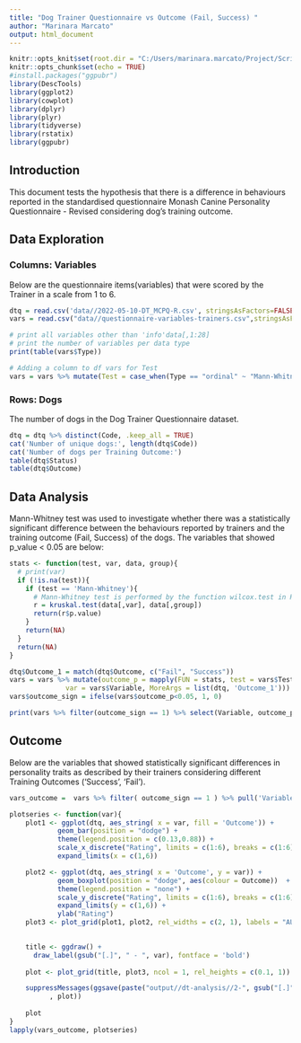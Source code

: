 ```yaml
---
title: "Dog Trainer Questionnaire vs Outcome (Fail, Success) "
author: "Marinara Marcato"
output: html_document
---
```


```r
knitr::opts_knit$set(root.dir = "C:/Users/marinara.marcato/Project/Scripts/dog_questionnaires")
knitr::opts_chunk$set(echo = TRUE)
#install.packages("ggpubr")
library(DescTools)
library(ggplot2)
library(cowplot)
library(dplyr)
library(plyr)
library(tidyverse)
library(rstatix)
library(ggpubr)
```

## Introduction 
This document tests the hypothesis that there is a difference in behaviours reported in the standardised questionnaire Monash Canine Personality Questionnaire - Revised considering dog's training outcome.

## Data Exploration
### Columns: Variables
Below are the questionnaire items(variables) that were scored by the Trainer in a scale from 1 to 6. 

```r
dtq = read.csv('data//2022-05-10-DT_MCPQ-R.csv', stringsAsFactors=FALSE)
vars = read.csv("data//questionnaire-variables-trainers.csv",stringsAsFactors=FALSE)

# print all variables other than 'info'data[,1:28]
# print the number of variables per data type
print(table(vars$Type))

# Adding a column to df vars for Test 
vars = vars %>% mutate(Test = case_when(Type == "ordinal" ~ "Mann-Whitney"))
```


### Rows: Dogs
The number of dogs in the Dog Trainer Questionnaire dataset.
```r
dtq = dtq %>% distinct(Code, .keep_all = TRUE)
cat('Number of unique dogs:', length(dtq$Code))
cat('Number of dogs per Training Outcome:')
table(dtq$Status)
table(dtq$Outcome)
```

## Data Analysis
Mann-Whitney test was used to investigate whether there was a statistically significant difference between the behaviours reported by trainers and the training outcome (Fail, Success) of the dogs.
The variables that showed p_value < 0.05 are below: 
```r
stats <- function(test, var, data, group){
  # print(var)
  if (!is.na(test)){
    if (test == 'Mann-Whitney'){
      # Mann-Whitney test is performed by the function wilcox.test in R
      r = kruskal.test(data[,var], data[,group])
      return(r$p.value)
    }
    return(NA)
  }
  return(NA)
}

dtq$Outcome_1 = match(dtq$Outcome, c("Fail", "Success")) 
vars = vars %>% mutate(outcome_p = mapply(FUN = stats, test = vars$Test, 
              var = vars$Variable, MoreArgs = list(dtq, 'Outcome_1')))
vars$outcome_sign = ifelse(vars$outcome_p<0.05, 1, 0)

print(vars %>% filter(outcome_sign == 1) %>% select(Variable, outcome_p))
```


## Outcome
Below are the variables that showed statistically significant differences in personality traits as described by their trainers considering different Training Outcomes ('Success', 'Fail').


```r
vars_outcome =  vars %>% filter( outcome_sign == 1 ) %>% pull('Variable')

plotseries <- function(var){
    plot1 <- ggplot(dtq, aes_string( x = var, fill = 'Outcome')) + 
            geom_bar(position = "dodge") +
            theme(legend.position = c(0.13,0.88)) +
            scale_x_discrete("Rating", limits = c(1:6), breaks = c(1:6), labels = c(1:6)) +
            expand_limits(x = c(1,6))

    plot2 <- ggplot(dtq, aes_string( x = 'Outcome', y = var)) + 
            geom_boxplot(position = "dodge", aes(colour = Outcome))  +
            theme(legend.position = "none") +
            scale_y_discrete("Rating", limits = c(1:6), breaks = c(1:6), labels = c(1:6)) +
            expand_limits(y = c(1,6)) +
            ylab("Rating")
    plot3 <- plot_grid(plot1, plot2, rel_widths = c(2, 1), labels = "AUTO")
    

    title <- ggdraw() + 
      draw_label(gsub("[.]", " - ", var), fontface = 'bold')
    
    plot <- plot_grid(title, plot3, ncol = 1, rel_heights = c(0.1, 1))

    suppressMessages(ggsave(paste("output//dt-analysis//2-", gsub("[.]", "-", var), ".png", sep = "") 
          , plot))
    
    plot
}
lapply(vars_outcome, plotseries)

```
